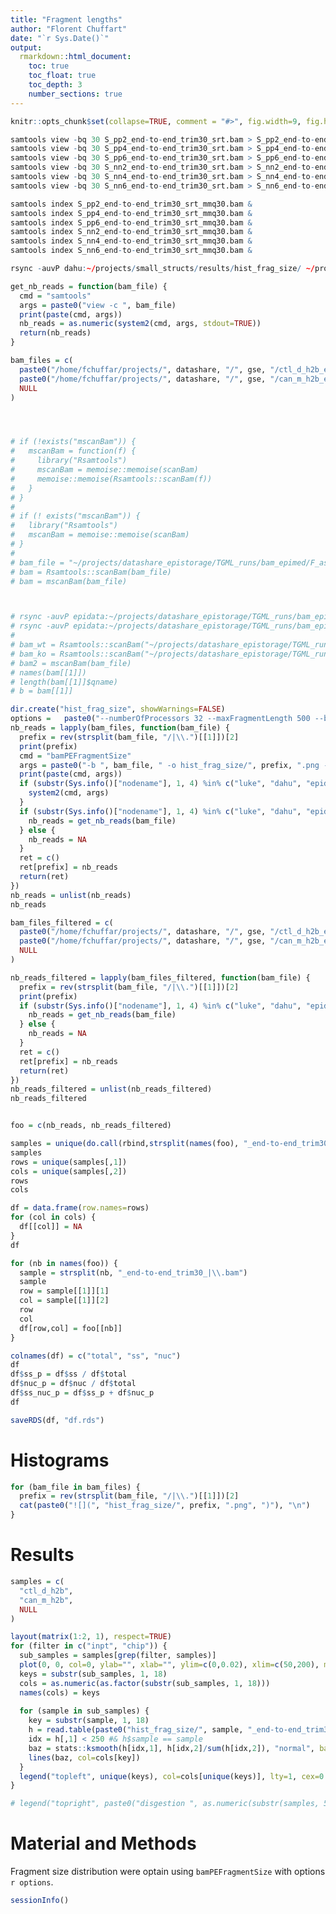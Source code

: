 ```yaml
---
title: "Fragment lengths"
author: "Florent Chuffart"
date: "`r Sys.Date()`"
output:
  rmarkdown::html_document:
    toc: true
    toc_float: true
    toc_depth: 3
    number_sections: true
---
```



```r
knitr::opts_chunk$set(collapse=TRUE, comment = "#>", fig.width=9, fig.height=6, eval=TRUE, echo=FALSE, results="hide")
``` 

```r
samtools view -bq 30 S_pp2_end-to-end_trim30_srt.bam > S_pp2_end-to-end_trim30_srt_mmq30.bam &
samtools view -bq 30 S_pp4_end-to-end_trim30_srt.bam > S_pp4_end-to-end_trim30_srt_mmq30.bam &
samtools view -bq 30 S_pp6_end-to-end_trim30_srt.bam > S_pp6_end-to-end_trim30_srt_mmq30.bam &
samtools view -bq 30 S_nn2_end-to-end_trim30_srt.bam > S_nn2_end-to-end_trim30_srt_mmq30.bam &
samtools view -bq 30 S_nn4_end-to-end_trim30_srt.bam > S_nn4_end-to-end_trim30_srt_mmq30.bam &
samtools view -bq 30 S_nn6_end-to-end_trim30_srt.bam > S_nn6_end-to-end_trim30_srt_mmq30.bam &

samtools index S_pp2_end-to-end_trim30_srt_mmq30.bam &
samtools index S_pp4_end-to-end_trim30_srt_mmq30.bam &
samtools index S_pp6_end-to-end_trim30_srt_mmq30.bam &
samtools index S_nn2_end-to-end_trim30_srt_mmq30.bam &
samtools index S_nn4_end-to-end_trim30_srt_mmq30.bam &
samtools index S_nn6_end-to-end_trim30_srt_mmq30.bam &

rsync -auvP dahu:~/projects/small_structs/results/hist_frag_size/ ~/projects/small_structs/results/hist_frag_size/

```

```r
get_nb_reads = function(bam_file) {
  cmd = "samtools"
  args = paste0("view -c ", bam_file)
  print(paste(cmd, args))
  nb_reads = as.numeric(system2(cmd, args, stdout=TRUE))
  return(nb_reads)
}

bam_files = c(
  paste0("/home/fchuffar/projects/", datashare, "/", gse, "/ctl_d_h2b_end-to-end_trim30_srt.bam"),
  paste0("/home/fchuffar/projects/", datashare, "/", gse, "/can_m_h2b_end-to-end_trim30_srt.bam"),
  NULL
)




# if (!exists("mscanBam")) {
#   mscanBam = function(f) {
#     library("Rsamtools")
#     mscanBam = memoise::memoise(scanBam)
#     memoise::memoise(Rsamtools::scanBam(f))
#   }
# }
#
# if (! exists("mscanBam")) {
#   library("Rsamtools")
#   mscanBam = memoise::memoise(scanBam)
# }
#
# bam_file = "~/projects/datashare_epistorage/TGML_runs/bam_epimed/F_ast_end-to-end_trim30.bam"
# bam = Rsamtools::scanBam(bam_file)
# bam = mscanBam(bam_file)



# rsync -auvP epidata:~/projects/datashare_epistorage/TGML_runs/bam_epimed/S_pp2_end-to-end_trim30_srt_mmq30.bam ~/projects/datashare_epistorage/TGML_runs/bam_epimed/.
# rsync -auvP epidata:~/projects/datashare_epistorage/TGML_runs/bam_epimed/S_nn2_end-to-end_trim30_srt_mmq30.bam ~/projects/datashare_epistorage/TGML_runs/bam_epimed/.
#
# bam_wt = Rsamtools::scanBam("~/projects/datashare_epistorage/TGML_runs/bam_epimed/S_pp2_end-to-end_trim30_srt_mmq30.bam")
# bam_ko = Rsamtools::scanBam("~/projects/datashare_epistorage/TGML_runs/bam_epimed/S_nn2_end-to-end_trim30_srt_mmq30.bam")
# bam2 = mscanBam(bam_file)
# names(bam[[1]])
# length(bam[[1]]$qname)
# b = bam[[1]]

dir.create("hist_frag_size", showWarnings=FALSE)
options =   paste0("--numberOfProcessors 32 --maxFragmentLength 500 --binSize 10000 --distanceBetweenBins 1000000")
nb_reads = lapply(bam_files, function(bam_file) {
  prefix = rev(strsplit(bam_file, "/|\\.")[[1]])[2]
  print(prefix)
  cmd = "bamPEFragmentSize"
  args = paste0("-b ", bam_file, " -o hist_frag_size/", prefix, ".png --outRawFragmentLengths hist_frag_size/", prefix, ".txt ", options)
  print(paste(cmd, args))
  if (substr(Sys.info()["nodename"], 1, 4) %in% c("luke", "dahu", "epid")) {
    system2(cmd, args)
  }
  if (substr(Sys.info()["nodename"], 1, 4) %in% c("luke", "dahu", "epid")) {
    nb_reads = get_nb_reads(bam_file)
  } else {
    nb_reads = NA
  }
  ret = c()
  ret[prefix] = nb_reads
  return(ret)
})
nb_reads = unlist(nb_reads)
nb_reads

bam_files_filtered = c(
  paste0("/home/fchuffar/projects/", datashare, "/", gse, "/ctl_d_h2b_end-to-end_trim30_srt_mmq30.bam"),
  paste0("/home/fchuffar/projects/", datashare, "/", gse, "/can_m_h2b_end-to-end_trim30_srt_mmq30.bam"),
  NULL
)

nb_reads_filtered = lapply(bam_files_filtered, function(bam_file) {
  prefix = rev(strsplit(bam_file, "/|\\.")[[1]])[2]
  print(prefix)
  if (substr(Sys.info()["nodename"], 1, 4) %in% c("luke", "dahu", "epid")) {
    nb_reads = get_nb_reads(bam_file)
  } else {
    nb_reads = NA
  }
  ret = c()
  ret[prefix] = nb_reads
  return(ret)
})
nb_reads_filtered = unlist(nb_reads_filtered)
nb_reads_filtered


foo = c(nb_reads, nb_reads_filtered)

samples = unique(do.call(rbind,strsplit(names(foo), "_end-to-end_trim30_|\\.bam"))[,])
samples
rows = unique(samples[,1])
cols = unique(samples[,2])
rows 
cols 

df = data.frame(row.names=rows)
for (col in cols) {
  df[[col]] = NA  
}
df

for (nb in names(foo)) {
  sample = strsplit(nb, "_end-to-end_trim30_|\\.bam")
  sample
  row = sample[[1]][1]
  col = sample[[1]][2]
  row
  col 
  df[row,col] = foo[[nb]]    
}

colnames(df) = c("total", "ss", "nuc")
df
df$ss_p = df$ss / df$total
df$nuc_p = df$nuc / df$total
df$ss_nuc_p = df$ss_p + df$nuc_p 
df

saveRDS(df, "df.rds")
```

# Histograms

```r
for (bam_file in bam_files) {
  prefix = rev(strsplit(bam_file, "/|\\.")[[1]])[2]
  cat(paste0("![](", "hist_frag_size/", prefix, ".png", ")"), "\n")
}
```




# Results

```r
samples = c(
  "ctl_d_h2b",
  "can_m_h2b",
  NULL
)

layout(matrix(1:2, 1), respect=TRUE)
for (filter in c("inpt", "chip")) {
  sub_samples = samples[grep(filter, samples)]
  plot(0, 0, col=0, ylab="", xlab="", ylim=c(0,0.02), xlim=c(50,200), main=filter)
  keys = substr(sub_samples, 1, 18)
  cols = as.numeric(as.factor(substr(sub_samples, 1, 18)))
  names(cols) = keys
  
  for (sample in sub_samples) {
    key = substr(sample, 1, 18)
    h = read.table(paste0("hist_frag_size/", sample, "_end-to-end_trim30_srt_mmq30.txt"), stringsAsFactors=FALSE, header=TRUE)
    idx = h[,1] < 250 #& h$sample == sample
    baz = stats::ksmooth(h[idx,1], h[idx,2]/sum(h[idx,2]), "normal", bandwidth = 5)
    lines(baz, col=cols[key])
  }  
  legend("topleft", unique(keys), col=cols[unique(keys)], lty=1, cex=0.6)
}

# legend("topright", paste0("disgestion ", as.numeric(substr(samples, 5,5))*2, "min"), col=1:length(samples), lty=1)
```




# Material and Methods

Fragment size distribution were optain using `bamPEFragmentSize` with options `r options`.




```r
sessionInfo()
```




























